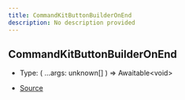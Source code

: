 ```yaml
---
title: CommandKitButtonBuilderOnEnd
description: No description provided
---
```


## CommandKitButtonBuilderOnEnd

- Type: (
  ...args: unknown\[]
  ) => Awaitable\<void>

- [Source](https://github.com/underctrl-io/commandkit/blob/6ce87cba44f953b46a72430cb1272818640529f4/packages/commandkit/src/components/ButtonKit.ts#L21)
